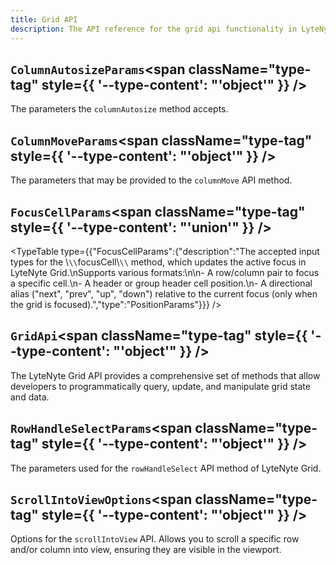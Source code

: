 ```yaml
---
title: Grid API
description: The API reference for the grid api functionality in LyteNyte Grid.
---
```

## `ColumnAutosizeParams`<span className="type-tag" style={{ '--type-content': "'object'" }} />

The parameters the  ``columnAutosize``  method accepts.

<AutoTypeTable path="../packages/commercial-lytenyte-pro/src/+types.ts" name="ColumnAutosizeParams" />


## `ColumnMoveParams`<span className="type-tag" style={{ '--type-content': "'object'" }} />

The parameters that may be provided to the  ``columnMove``  API method.

<AutoTypeTable path="../packages/commercial-lytenyte-pro/src/+types.ts" name="ColumnMoveParams" />


## `FocusCellParams`<span className="type-tag" style={{ '--type-content': "'union'" }} />

<TypeTable type={{"FocusCellParams":{"description":"The accepted input types for the  \\`\\`focusCell\\`\\`  method, which updates the active focus in LyteNyte Grid.\nSupports various formats:\n\n- A row/column pair to focus a specific cell.\n- A header or group header cell position.\n- A directional alias (\"next\", \"prev\", \"up\", \"down\") relative to the current focus (only when the grid is focused).","type":"PositionParams"}}} />

## `GridApi`<span className="type-tag" style={{ '--type-content': "'object'" }} />

The LyteNyte Grid API provides a comprehensive set of methods that allow developers
  to programmatically query, update, and manipulate grid state and data.

<AutoTypeTable path="../packages/commercial-lytenyte-pro/src/+types.ts" name="GridApi" />


## `RowHandleSelectParams`<span className="type-tag" style={{ '--type-content': "'object'" }} />

The parameters used for the  ``rowHandleSelect``  API method of LyteNyte Grid.

<AutoTypeTable path="../packages/commercial-lytenyte-pro/src/+types.ts" name="RowHandleSelectParams" />


## `ScrollIntoViewOptions`<span className="type-tag" style={{ '--type-content': "'object'" }} />

Options for the  ``scrollIntoView``  API. Allows you to scroll a specific row and/or column into view,
    ensuring they are visible in the viewport.

<AutoTypeTable path="../packages/commercial-lytenyte-pro/src/+types.ts" name="ScrollIntoViewOptions" />

